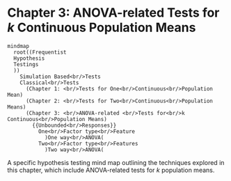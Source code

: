 <!-- Google tag (gtag.js) -->
<script async src="https://www.googletagmanager.com/gtag/js?id=G-DZWGQVJSHE"></script>
<script>
  window.dataLayer = window.dataLayer || [];
  function gtag(){dataLayer.push(arguments);}
  gtag('js', new Date());

  gtag('config', 'G-DZWGQVJSHE');
</script>

# Chapter 3: ANOVA-related Tests for $k$ Continuous Population Means {.unnumbered}

::: {#fig-test-chapter-3-mindmap}
```mermaid
mindmap
  root((Frequentist
  Hypothesis 
  Testings
  ))
    Simulation Based<br/>Tests
    Classical<br/>Tests
      (Chapter 1: <br/>Tests for One<br/>Continuous<br/>Population Mean)
      (Chapter 2: <br/>Tests for Two<br/>Continuous<br/>Population Means)
      (Chapter 3: <br/>ANOVA-related <br/>Tests for<br/>k Continuous<br/>Population Means)
        {{Unbounded<br/>Responses}}
          One<br/>Factor type<br/>Feature
            )One way<br/>ANOVA(
          Two<br/>Factor type<br/>Features
            )Two way<br/>ANOVA(
```

A specific hypothesis testing mind map outlining the techniques explored in this chapter, which include ANOVA-related tests for $k$ population means.
:::